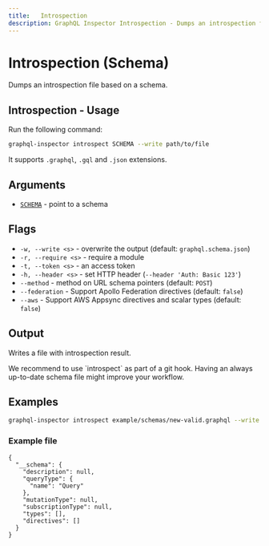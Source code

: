 ```yaml
---
title:   Introspection
description: GraphQL Inspector Introspection - Dumps an introspection file based on a schema.
---
```



# Introspection (Schema)

Dumps an introspection file based on a schema.

## Introspection - Usage

Run the following command:

```sh
graphql-inspector introspect SCHEMA --write path/to/file
```

It supports `.graphql`, `.gql` and `.json` extensions.

## Arguments

- [`SCHEMA`](../api/schema) - point to a schema

## Flags

- `-w, --write <s>` - overwrite the output (default: `graphql.schema.json`)
- `-r, --require <s>` - require a module
- `-t, --token <s>` - an access token
- `-h, --header <s>` - set HTTP header (`--header 'Auth: Basic 123'`)
- `--method` - method on URL schema pointers (default: `POST`)
- `--federation` - Support Apollo Federation directives (default: `false`)
- `--aws` - Support AWS Appsync directives and scalar types (default: `false`)

## Output

Writes a file with introspection result.

<Callout>
  We recommend to use `introspect` as part of a git hook. Having an always up-to-date schema file
  might improve your workflow.
</Callout>

## Examples

```sh
graphql-inspector introspect example/schemas/new-valid.graphql --write example/schemas
```

### Example file

```
{
  "__schema": {
    "description": null,
    "queryType": {
      "name": "Query"
    },
    "mutationType": null,
    "subscriptionType": null,
    "types": [],
    "directives": []
  }
}
```
